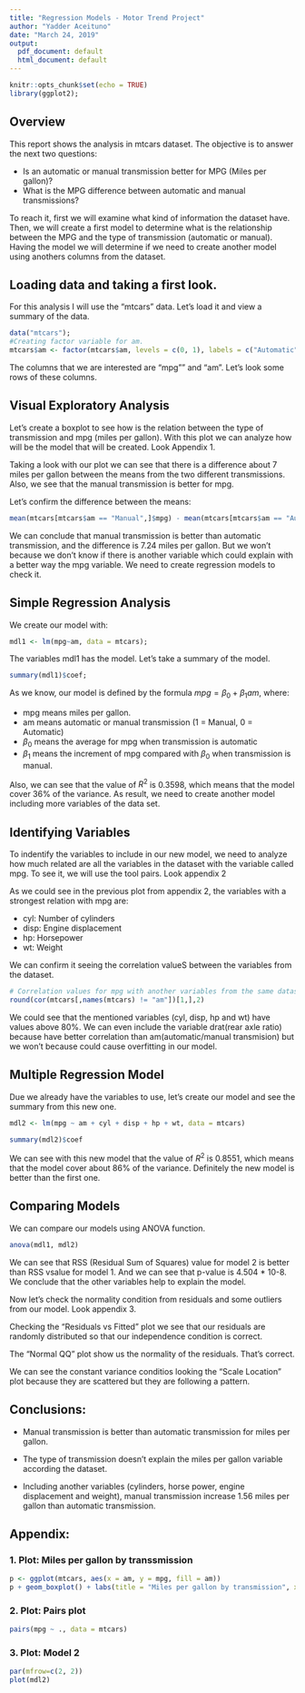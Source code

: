 ```yaml
---
title: "Regression Models - Motor Trend Project"
author: "Yadder Aceituno"
date: "March 24, 2019"
output:
  pdf_document: default
  html_document: default
---
```


```r
knitr::opts_chunk$set(echo = TRUE)
library(ggplot2);
```

## Overview
This report shows the analysis in mtcars dataset. The objective is to answer the next two questions:

* Is an automatic or manual transmission better for MPG (Miles per gallon)?
* What is the MPG difference between automatic and manual transmissions?


To reach it, first we will examine what kind of information the dataset have. Then, we will create a first model to determine what is the relationship between the MPG and the type of transmission (automatic or manual). Having the model we will determine if we need to create another model using anothers columns from the dataset.


## Loading data and taking a first look.

For this analysis I will use the "mtcars" data. Let's load it and view a summary of the data.


```r
data("mtcars");
#Creating factor variable for am.
mtcars$am <- factor(mtcars$am, levels = c(0, 1), labels = c("Automatic", "Manual"))
```

The columns that we are interested are "mpg"" and "am". Let's look some rows of these columns. 


## Visual Exploratory Analysis

Let's create a boxplot to see how is the relation between the type of transmission and mpg (miles per gallon). With this plot we can analyze how will be the model that will be created. Look Appendix 1.

Taking a look with our plot we can see that there is a difference about 7 miles per gallon between the means from the two different transmissions. Also, we see that the manual transmission is better for mpg.

Let's confirm the difference between the means:

```r
mean(mtcars[mtcars$am == "Manual",]$mpg) - mean(mtcars[mtcars$am == "Automatic",]$mpg)
```


We can conclude that manual transmission is better than automatic transmission, and the difference is 7.24 miles per gallon. But we won't because we don't know if there is another variable which could explain with a better way the mpg variable. We need to create regression models to check it.

## Simple Regression Analysis

We create our model with:

```r
mdl1 <- lm(mpg~am, data = mtcars);
```

The variables mdl1 has the model. Let's take a summary of the model.

```r
summary(mdl1)$coef;
```

As we know, our model is defined by the formula $mpg = \beta_0 + \beta_1 am$, where:

* mpg means miles per gallon.
* am means automatic or manual transmission   (1 = Manual, 0 = Automatic)
* $\beta_0$ means the average for mpg when transmission is automatic
* $\beta_1$ means the increment of mpg compared with $\beta_0$ when transmission is manual. 

Also, we can see that the value of $R^2$ is $0.3598$, which means that the model cover 36% of the variance. As result, we need to create another model including more variables of the data set.


## Identifying Variables

To indentify the variables to include in our new model, we need to analyze how much related are all the variables in the dataset with the variable called mpg. To see it, we will use the tool pairs. Look appendix 2

As we could see in the previous plot from appendix 2, the variables with a strongest relation with mpg are:

* cyl: Number of cylinders
* disp: Engine displacement
* hp: Horsepower
* wt: Weight


We can confirm it seeing the correlation valueS between the variables from the dataset.

```r
# Correlation values for mpg with another variables from the same dataset.
round(cor(mtcars[,names(mtcars) != "am"])[1,],2)
```


We could see that the mentioned variables (cyl, disp, hp and wt) have values above 80%. We can even include the variable drat(rear axle ratio) because have better correlation than am(automatic/manual transmision) but we won't because could cause overfitting in our model.


## Multiple Regression Model

Due we already have the variables to use, let's create our model and see the summary from this new one.

```r
mdl2 <- lm(mpg ~ am + cyl + disp + hp + wt, data = mtcars)

summary(mdl2)$coef
```


We can see with this new model that the value of $R^2$ is $0.8551$, which means that the model cover about 86% of the variance. Definitely the new model is better than the first one.


## Comparing Models

We can compare our models using ANOVA function.

```r
anova(mdl1, mdl2)
```

We can see that RSS (Residual Sum of Squares) value for model 2 is better than RSS vsalue for model 1. And we can see that p-value is 4.504 * 10-8. We conclude that the other variables help to explain the model.

Now let's check the normality condition from residuals and some outliers from our model. Look appendix 3.

Checking the "Residuals vs Fitted" plot we see that our residuals are randomly distributed so that our independence condition is correct. 

The "Normal QQ" plot show us the normality of the residuals. That's correct.

We can see the constant variance conditios looking the "Scale Location" plot because they are scattered but they are following a pattern.



## Conclusions:


* Manual transmission is better than automatic transmission for miles per gallon.

* The type of transmission doesn't explain the miles per gallon variable according the dataset.

* Including another variables (cylinders, horse power, engine displacement and weight), manual transmission increase 1.56 miles per gallon than automatic transmission.


## Appendix:

### 1. Plot: Miles per gallon by transsmission

```r
p <- ggplot(mtcars, aes(x = am, y = mpg, fill = am))
p + geom_boxplot() + labs(title = "Miles per gallon by transmission", x = "Transmission", y = "Miles per gallon")
```

### 2. Plot: Pairs plot
```r
pairs(mpg ~ ., data = mtcars)
```


### 3. Plot: Model 2
```r
par(mfrow=c(2, 2))
plot(mdl2)
```
